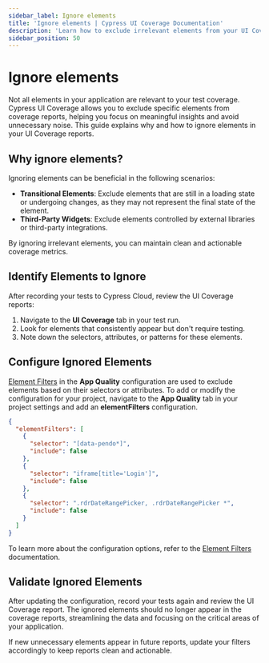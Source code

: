 ```yaml
---
sidebar_label: Ignore elements
title: 'Ignore elements | Cypress UI Coverage Documentation'
description: 'Learn how to exclude irrelevant elements from your UI Coverage reports to focus on meaningful insights.'
sidebar_position: 50
---
```


# Ignore elements

Not all elements in your application are relevant to your test coverage. Cypress UI Coverage allows you to exclude specific elements from coverage reports, helping you focus on meaningful insights and avoid unnecessary noise. This guide explains why and how to ignore elements in your UI Coverage reports.

## Why ignore elements?

Ignoring elements can be beneficial in the following scenarios:

- **Transitional Elements**: Exclude elements that are still in a loading state or undergoing changes, as they may not represent the final state of the element.
- **Third-Party Widgets**: Exclude elements controlled by external libraries or third-party integrations.

By ignoring irrelevant elements, you can maintain clean and actionable coverage metrics.

## Identify Elements to Ignore

After recording your tests to Cypress Cloud, review the UI Coverage reports:

1. Navigate to the **UI Coverage** tab in your test run.
1. Look for elements that consistently appear but don't require testing.
1. Note down the selectors, attributes, or patterns for these elements.

## Configure Ignored Elements

[Element Filters](/ui-coverage/configuration/elementfilters) in the **App Quality** configuration are used to exclude elements based on their selectors or attributes. To add or modify the configuration for your project, navigate to the **App Quality** tab in your project settings and add an **elementFilters** configuration.

```json
{
  "elementFilters": [
    {
      "selector": "[data-pendo*]",
      "include": false
    },
    {
      "selector": "iframe[title='Login']",
      "include": false
    },
    {
      "selector": ".rdrDateRangePicker, .rdrDateRangePicker *",
      "include": false
    }
  ]
}
```

To learn more about the configuration options, refer to the [Element Filters](/ui-coverage/configuration/elementfilters) documentation.

## Validate Ignored Elements

After updating the configuration, record your tests again and review the UI Coverage report. The ignored elements should no longer appear in the coverage reports, streamlining the data and focusing on the critical areas of your application.

If new unnecessary elements appear in future reports, update your filters accordingly to keep reports clean and actionable.
